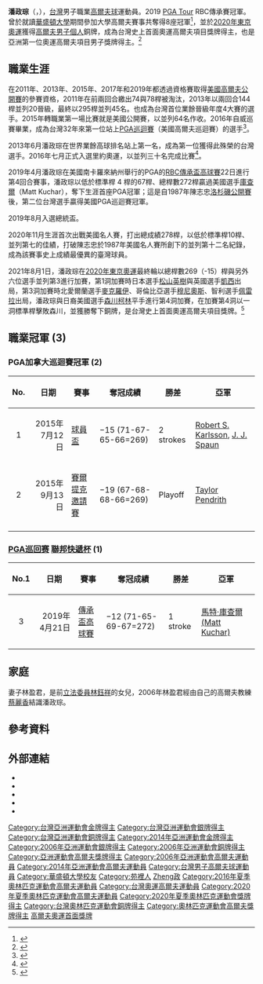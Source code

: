 {{noteTA
|1=zh-cn:多哈;zh:多哈;zh-hk:多哈;zh-tw:杜哈;
}}
{{Infobox golfer
| name              =潘政琮
| romanizedname             = Pan Cheng-Tsung<ref>{{cite web |url=http://www.usopen.com/en_US/players/bios/29908.html |title=存档副本 |accessdate=2013-06-18 |deadurl=yes |archiveurl=https://web.archive.org/web/20130613015729/http://www.usopen.com/en_US/players/bios/29908.html |archivedate=2013-06-13 }}</ref>
| image             = Pan Cheng-tsung.jpg
| imagesize         = <!-- Optional, default is 200px -->
| fullname          = 潘政琮
| nickname          = 
| birth_date        = {{birth_date_and_age|1991|11|12}}
| birth_place       = {{TWN}}[[苗栗縣|苗栗縣]][[苑裡鎮|苑裡鎮]]
| death_date        =
| death_place       = 
| height            = 5英尺7吋（1.70公分）
| weight            = 149磅（68公斤）
| nationality       = {{ROC}}
| residence         = {{USA}}[[華盛頓州|華盛頓州]][[金郡_(華盛頓州)|金縣]][[贝尔维尤_(华盛顿州)|柏衛]]
| spouse            ={{marriage|林盈君|2016年12月28日}}  
| partner           = 
| children          = 
| college           = [[華盛頓大學|華盛頓大學]]
| status            = 職業
| yearpro           = 2015
| retired           = <!-- Year retired -->
| tour              = [[PGA巡迴賽|PGA巡迴賽]] (加入[[2016年PGA巡迴賽|2016]])
| extour            = <!-- Former tours which a member of -->
| prowins           = 
| pgawins           = 1 <!-- Number of PGA Tour wins -->
| eurowins          = 
| japwins           = <!-- Number of Japan Golf Tour wins -->
| asiawins          = 
| sunwins           = <!-- Number of Sunshine Tour wins -->
| auswins           = <!-- Number of PGA Tour of Australasia wins -->
| nwidewins         = <!-- Number of Nationwide Tour wins -->
| chalwins          = <!-- Number of Challenge Tour wins -->
| champwins         = <!-- Number of Champions Tour wins -->
| seneurowins       = <!-- Number of European Seniors Tour wins -->
| otherwins         = 
| majorwins         = <!-- Number of Major Championship wins -->
| masters           = T7: 2020
| usopen            = T45: [[2013年美國高爾夫公開賽|2013]]
| open              = CUT: 2014, 2019
| pga               = CUT: 2019, 2020
| wghofid           = <!-- World Golf Hall of Fame member ID -->
| wghofyear         = <!-- World Golf Hall of Fame year inducted -->
| award1            = <!-- Achievement or award details -->
| year1             = <!-- Year(s) of achievement or award -->
| award2            = 
| year2             = 
| awardssection     = <!-- location of awards page or section -->
| medaltemplates    =
{{MedalSport | 男子[[高爾夫|高爾夫]]}}
{{MedalCountry|{{TPE}}}}
{{MedalCompetition|[[奧林匹克運動會|奧林匹克運動會]]}}
{{MedalBronze | [[2020年夏季奧林匹克運動會|2020年 東京]] | [[2020年夏季奧林匹克運動會男子高爾夫比賽|個人]] }}
{{MedalCompetition | [[亞洲運動會|亞洲運動會]]}}
{{MedalGold | [[2014年亞洲運動會|2014年 仁川]] | [[2014年亞洲運動會高爾夫比賽|個人]] }}
{{MedalGold | [[2014年亞洲運動會|2014年 仁川]] | [[2014年亞洲運動會高爾夫比賽|團體]] }}
{{MedalSilver | [[2006年亞洲運動會|2006年 多哈]] | 個人 }}
{{MedalBronze | [[2006年亞洲運動會|2006年 多哈]] | 團體 }}
}}

'''潘政琮'''（{{lang-en|Pan Cheng-Tsung}}，{{bd|1991年|11月12日|||catIdx=潘}}），[[台灣|台灣]]男子職業[[高爾夫球|高爾夫球]]運動員。2019 [[PGA巡回赛|PGA Tour]] RBC傳承賽冠軍。曾於就讀[[華盛頓大學|華盛頓大學]]期間參加大學高爾夫賽事共奪得8座冠軍<ref name=wash>{{cite web |url=http://www.gohuskies.com/ViewArticle.dbml?ATCLID=208062073 |title=Cheng-Tsung Pan Biography |work=GoHuskies.com |accessdate=23 June 2015 |archive-date=2016-03-04 |archive-url=https://web.archive.org/web/20160304074041/http://www.gohuskies.com/ViewArticle.dbml?ATCLID=208062073 |dead-url=no }}</ref>，並於[[2020年夏季奧林匹克運動會|2020年東京奧運]]獲得[[2020年夏季奧林匹克運動會高爾夫比賽|高爾夫男子個人]]銅牌，成為台灣史上首面奧運高爾夫項目獎牌得主，也是亞洲第一位奧運高爾夫項目男子獎牌得主。<ref>{{cite web|title=7人加賽搶第3　潘政琮奪銅|url=https://tsna.com/article/40547|publisher=TSNA|date=2021-08-01|access-date=2021-08-01}}</ref>

==職業生涯==
在2011年、2013年、2015年、2017年和2019年都透過資格賽取得[[美國高爾夫公開賽|美國高爾夫公開賽]]的參賽資格，2011年在前兩回合繳出74與78桿被淘汰，2013年以兩回合144桿並列20晉級，最終以295桿並列45名。也成為台灣首位業餘晉級年度4大賽的選手。2015年轉職業第一場比賽就是美國公開賽，以並列64名作收。2016年自威巡賽畢業，成為台灣32年來第一位站上[[PGA巡迴賽|PGA巡迴賽]]（美國高爾夫巡迴賽）的選手<ref name="lpgabio">{{cite web | language = zh-tw | title = 潘政琮排名20晉級 台灣業餘第1人 | url = http://www.appledaily.com.tw/appledaily/article/sports/20130616/35087813/ | accessdate = 2013年6月16日 | archive-date = 2016年3月4日 | archive-url = https://web.archive.org/web/20160304204951/http://www.appledaily.com.tw/appledaily/article/sports/20130616/35087813/ | dead-url = no }}</ref>。

2013年6月潘政琮在世界業餘高球排名站上第一名，成為第一位獲得此殊榮的台灣選手。2016年七月正式入選里約奧運，以並列三十名完成比賽<ref name="lpgabio2">{{cite web  | language = zh-tw  | title = 潘政琮躍居業餘球王　台灣選手首獲殊榮  | url = https://tw.news.yahoo.com/%E9%AB%98%E7%88%BE%E5%A4%AB-%E6%BD%98%E6%94%BF%E7%90%AE%E8%BA%8D%E5%B1%85%E6%A5%AD%E9%A4%98%E7%90%83%E7%8E%8B-%E5%8F%B0%E7%81%A3%E9%81%B8%E6%89%8B%E9%A6%96%E7%8D%B2%E6%AE%8A%E6%A6%AE-021606177.html  | accessdate = 2013年6月27日  | archive-date = 2017年7月12日  | archive-url = https://web.archive.org/web/20170712121545/https://tw.news.yahoo.com/%E9%AB%98%E7%88%BE%E5%A4%AB-%E6%BD%98%E6%94%BF%E7%90%AE%E8%BA%8D%E5%B1%85%E6%A5%AD%E9%A4%98%E7%90%83%E7%8E%8B-%E5%8F%B0%E7%81%A3%E9%81%B8%E6%89%8B%E9%A6%96%E7%8D%B2%E6%AE%8A%E6%A6%AE-021606177.html  | dead-url = no  }}</ref>。

2019年4月潘政琮在美國南卡羅來納州舉行的PGA的[[傳承盃高球賽|RBC傳承盃高球賽]]22日進行第4回合賽事，潘政琮以低於標準桿 4 桿的67桿、總桿數272桿贏過美國選手[[馬特·庫查爾|庫查爾]]（Matt Kuchar），奪下生涯首座PGA冠軍；這是自1987年陳志忠[[捷恩斯公開賽|洛杉磯公開賽]]後，第二位台灣選手贏得美國PGA巡迴賽冠軍。

2019年8月入選總統盃。

2020年11月生涯首次出戰美國名人賽，打出總成績278桿，以低於標準桿10桿、並列第七的佳績，打破陳志忠於1987年美國名人賽所創下的並列第十二名紀錄，成為該賽事史上成績最優異的臺灣球員。

2021年8月1日，潘政琮在[[2020年東京奧運|2020年東京奧運]]最終輪以總桿數269（-15）桿與另外六位選手並列第3進行加賽，第1洞加賽時日本選手[[松山英樹|松山英樹]]與英國選手[[保羅·凱西|凱西]]出局，第3洞加賽時北愛爾蘭選手[[羅伊·麥克羅伊|麥克羅伊]]、哥倫比亞選手[[沙巴斯汀·穆尼奧斯|穆尼奧斯]]、智利選手[[米托·佩雷拉|佩雷拉]]出局，潘政琮與日裔美國選手[[森川柯林|森川柯林]]平手進行第4洞加賽，在加賽第4洞以一洞標準桿擊敗森川，並獲勝奪下銅牌，是台灣史上首面奧運高爾夫項目獎牌。<ref>{{Cite news|url=https://www.chinatimes.com/realtimenews/20210801002648-260403?chdtv|title=東奧》高球7人加賽 潘政琮奪銅台灣高球史上第1牌|author=毛琬婷|publisher=中時新聞網|date=2021-08-01|language=zh-tw|accessdate=2021-08-01|archive-date=2021-08-01|archive-url=https://web.archive.org/web/20210801090020/https://www.chinatimes.com/realtimenews/20210801002648-260403?chdtv|dead-url=no}}</ref>

==職業冠軍 (3)==
===PGA加拿大巡迴賽冠軍 (2)===
{| class="wikitable" style="font-size:95%;"
!No.!!日期!!賽事!!奪冠成績!!勝差!!亞軍
|-
|align=center|1
|align=right|2015年7月12日
|[[球員盃|球員盃]]
|−15 (71-67-65-66=269)
|2 strokes
|{{flagicon|SWE}} [[Robert_S._Karlsson|Robert S. Karlsson]], {{flagicon|USA}} [[J._J._Spaun|J. J. Spaun]]
|-
|align=center|2
|align=right|2015年9月13日
|[[賽爾提克邀請賽|賽爾提克邀請賽]]
|−19 (67-68-68-66=269)
|Playoff
|{{flagicon|CAN}} [[Taylor_Pendrith|Taylor Pendrith]]
|-
|}
===[[PGA巡回赛|PGA巡回赛]] [[聯邦快遞杯|聯邦快遞杯]] (1)===
{| class="wikitable" style="font-size:95%;"
!No.1!!日期!!賽事!!奪冠成績!!勝差!!亞軍
|-
|align=center|3
|align=right|2019年4月21日
|[[傳承盃高球賽|傳承盃高球賽]]
|−12 (71-65-69-67=272)
|1 stroke
|{{flagicon|USA}} [[馬特·庫查爾|馬特·庫查爾 (Matt Kuchar)]] <BR>
|}

==家庭==
妻子林盈君，是前[[立法委員|立法委員]][[林鈺祥|林鈺祥]]的女兒，2006年林盈君經由自己的高爾夫教練[[蔡麗香|蔡麗香]]結識潘政琮。

==參考資料==
{{reflist}}

==外部連結==
*{{facebook|ctpangolf|C.T. Pan 潘政琮}}
*{{twitter|ctpangolf|C.T. Pan 潘政琮}}
*{{instagram|ctpan63|C.T. Pan 潘政琮}}
*{{PGATour player|29908}}
*{{OWGR|15475}}

{{DEFAULTSORT:Pan潘}}
[[Category:台灣亞洲運動會金牌得主|Category:台灣亞洲運動會金牌得主]]
[[Category:台灣亞洲運動會銀牌得主|Category:台灣亞洲運動會銀牌得主]]
[[Category:台灣亞洲運動會銅牌得主|Category:台灣亞洲運動會銅牌得主]]
[[Category:2014年亞洲運動會金牌得主|Category:2014年亞洲運動會金牌得主]]
[[Category:2006年亞洲運動會銀牌得主|Category:2006年亞洲運動會銀牌得主]]
[[Category:2006年亞洲運動會銅牌得主|Category:2006年亞洲運動會銅牌得主]]
[[Category:亞洲運動會高爾夫獎牌得主|Category:亞洲運動會高爾夫獎牌得主]]
[[Category:2006年亞洲運動會高爾夫運動員|Category:2006年亞洲運動會高爾夫運動員]]
[[Category:2014年亞洲運動會高爾夫運動員|Category:2014年亞洲運動會高爾夫運動員]]
[[Category:台灣男子高爾夫球運動員|Category:台灣男子高爾夫球運動員]]
[[Category:華盛頓大學校友|Category:華盛頓大學校友]]
[[Category:苑裡人|Category:苑裡人]]
[[Category:潘姓|Zheng政]]
[[Category:2016年夏季奧林匹克運動會高爾夫運動員|Category:2016年夏季奧林匹克運動會高爾夫運動員]]
[[Category:台灣奧運高爾夫運動員|Category:台灣奧運高爾夫運動員]]
[[Category:2020年夏季奧林匹克運動會高爾夫運動員|Category:2020年夏季奧林匹克運動會高爾夫運動員]]
[[Category:2020年夏季奧林匹克運動會獎牌得主|Category:2020年夏季奧林匹克運動會獎牌得主]]
[[Category:台灣奧林匹克運動會銅牌得主|Category:台灣奧林匹克運動會銅牌得主]]
[[Category:奧林匹克運動會高爾夫獎牌得主|Category:奧林匹克運動會高爾夫獎牌得主]]
[[Category:台湾体育之最|高爾夫奧運首面獎牌]]